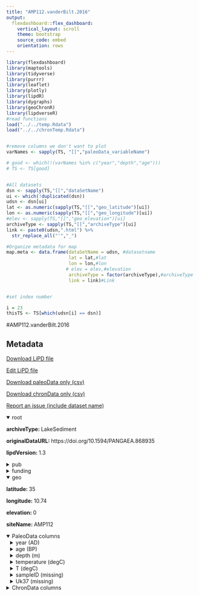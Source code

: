```yaml
---
title: "AMP112.vanderBilt.2016"
output: 
  flexdashboard::flex_dashboard:
    vertical_layout: scroll
    theme: bootstrap
    source_code: embed
    orientation: rows
---
```


```r
library(flexdashboard)
library(maptools)
library(tidyverse)
library(purrr)
library(leaflet)
library(plotly)
library(lipdR)
library(dygraphs)
library(geoChronR)
library(lipdverseR)
#read functions
load("../../temp.Rdata")
load("../../chronTemp.Rdata")


#remove columns we don't want to plot
varNames <- sapply(TS, "[[","paleoData_variableName")

# good <- which(!(varNames %in% c("year","depth","age")))
# TS <- TS[good]


#All datasets
dsn <- sapply(TS,"[[","dataSetName")
ui <- which(!duplicated(dsn))
udsn <- dsn[ui]
lat <- as.numeric(sapply(TS,"[[","geo_latitude")[ui])
lon <- as.numeric(sapply(TS,"[[","geo_longitude")[ui])
#elev <- sapply(TS,"[[","geo_elevation")[ui]
archiveType <- sapply(TS,"[[","archiveType")[ui]
link <- paste0(udsn,".html") %>% 
  str_replace_all("'","_")

#Organize metadata for map
map.meta <- data.frame(dataSetName = udsn, #datasetname
                       lat = lat,#lat
                       lon = lon,#lon
                      # elev = elev,#elevation
                       archiveType = factor(archiveType),#archiveType
                       link = link)#Link


#set index number

i = 23
thisTS <- TS[which(udsn[i] == dsn)]
```
#AMP112.vanderBilt.2016

Metadata {.sidebar}
-------------------------------------
[Download LiPD file](AMP112.vanderBilt.2016.lpd)
            

[Edit LiPD file](http://lipd.net/playground?source=http://lipdverse.org/globalHolocene/0_25_5/AMP112.vanderBilt.2016.lpd)
            

[Download paleoData only (csv)](AMP112.vanderBilt.2016.csv)
            

[Download chronData only (csv)](AMP112.vanderBilt.2016-chron.csv)
            

[Report an issue (include dataset name)](https://github.com/nickmckay/LiPDverse/issues)

<details open style="margin-left: 0px">
<summary>root</summary>
<p style="margin-left: 0px"><strong>archiveType: </strong>LakeSediment
<p style="margin-left: 0px"><strong>originalDataURL: </strong>https://doi.org/10.1594/PANGAEA.868935
<p style="margin-left: 0px"><strong>lipdVersion: </strong>1.3
</details>
<details>
<summary>pub</summary>
<details style="margin-left: 10px">
<summary>pub1</summary>
<p style="margin-left: 10px"><strong>author: </strong>list(list(name = "van der Bilt, Willem G.M."), list(name = "D'Andrea, William J."), list(name = "Bakke, Jostein"), list(name = "Balascio, Nicholas L."), list(name = "Werner, Johannes P."), list(name = "Gjerde, Marthe"), list(name = "Bradley, Raymond S."))
<p style="margin-left: 10px"><strong>citeKey: </strong>needs0needsatitle
<p style="margin-left: 10px"><strong>journal: </strong>Quaternary Science Reviews
<p style="margin-left: 10px"><strong>volume: </strong>183
<p style="margin-left: 10px"><strong>title: </strong>Alkenone-based reconstructions reveal four-phase Holocene temperature evolution for High Arctic Svalbard
</details>
<details style="margin-left: 10px">
<summary>pub2</summary>
<p style="margin-left: 10px"><strong>author: </strong>list(list(name = NA))
</details>
</details>
<details>
<summary>funding</summary>
<details style="margin-left: 10px">
<summary>funding1</summary>
<p style="margin-left: 10px"><strong>agency: </strong>Funding Agency
<p style="margin-left: 10px"><strong>grant: </strong>Grant name or number
</details>
</details>
<details open style="margin-left: 0px">
<summary>geo</summary>
<p style="margin-left: 0px"><strong>latitude: </strong>35
<p style="margin-left: 0px"><strong>longitude: </strong>10.74
<p style="margin-left: 0px"><strong>elevation: </strong>0
<p style="margin-left: 0px"><strong>siteName: </strong>AMP112
</details>
<details open>
<summary>PaleoData columns</summary>
<details style="margin-left: 10px">
<summary>year (AD)</summary>
<p style="margin-left: 10px"><strong>TSid: </strong>WEBfa18cf11
<p style="margin-left: 10px"><strong>variableName: </strong>year
<p style="margin-left: 10px"><strong>units: </strong>AD
<p style="margin-left: 10px"><strong>description: </strong>Year AD
</details>
<details style="margin-left: 10px">
<summary>age (BP)</summary>
<p style="margin-left: 10px"><strong>TSid: </strong>WEBde76d47b
<p style="margin-left: 10px"><strong>variableName: </strong>age
<p style="margin-left: 10px"><strong>units: </strong>BP
<p style="margin-left: 10px"><strong>description: </strong>Years before present (1950) BP
</details>
<details style="margin-left: 10px">
<summary>depth (m)</summary>
<p style="margin-left: 10px"><strong>TSid: </strong>WEBcdb791a3
<p style="margin-left: 10px"><strong>variableName: </strong>depth
<p style="margin-left: 10px"><strong>units: </strong>m
<p style="margin-left: 10px"><strong>description: </strong>depth
</details>
<details style="margin-left: 10px">
<summary>temperature (degC)</summary>
<p style="margin-left: 10px"><strong>TSid: </strong>LPDdd0e97b8
<p style="margin-left: 10px"><strong>variableName: </strong>temperature
<p style="margin-left: 10px"><strong>units: </strong>degC
<p style="margin-left: 10px"><strong>description: </strong>Temperature, relative [K] (T rel) * PI: van der Bilt, Willem G M (https://orcid.org/0000-0003-3157-451X, willemvanderbilt@gmail.com) * METHOD: Calculated from UK37 (D'Andrea et al., 2016) (URI: https://doi.org/10.1016/j.gca.2015.10.031) * COMMENT: Calculated using the Group I calibration slope presented by D'Andrea et al. (2016). As we could not calibrate UK37 values to in-situ temperature observations for this study (no overlap with instrumental period) - we present the relative values generating by this algorithm.
<p style="margin-left: 10px"><strong>useInGlobalTemperatureAnalysis: </strong>TRUE
<details>
<summary>interpretation</summary>
<details style="margin-left: 20px">
<summary>1</summary>
<p style="margin-left: 20px"><strong>direction: </strong>positive
<p style="margin-left: 20px"><strong>interpDirection: </strong>positive
<p style="margin-left: 20px"><strong>scope: </strong>climate
<p style="margin-left: 20px"><strong>seasonality: </strong>Summer
<p style="margin-left: 20px"><strong>variable: </strong>T
<p style="margin-left: 20px"><strong>variableDetail: </strong>sea@surface
</details>
</details>
</details>
<details style="margin-left: 10px">
<summary>T (degC)</summary>
<p style="margin-left: 10px"><strong>TSid: </strong>LPDd2a984fe
<p style="margin-left: 10px"><strong>variableName: </strong>T
<p style="margin-left: 10px"><strong>units: </strong>degC
<p style="margin-left: 10px"><strong>description: </strong>Temperature, relative [K] (T rel) * PI: van der Bilt, Willem G M (https://orcid.org/0000-0003-3157-451X, willemvanderbilt@gmail.com) * METHOD: Calculated from UK37 (D'Andrea et al., 2016) (URI: https://doi.org/10.1016/j.gca.2015.10.031) * COMMENT: Relative Temperature t.o.v. dataset mean, values have been weighted by the mean relative temperature value of the entire (Holocene) dataset
<p style="margin-left: 10px"><strong>useInGlobalTemperatureAnalysis: </strong>FALSE
<details>
<summary>interpretation</summary>
<details style="margin-left: 20px">
<summary>1</summary>
<p style="margin-left: 20px"><strong>scope: </strong>climate
<p style="margin-left: 20px"><strong>variable: </strong>T
</details>
</details>
</details>
<details style="margin-left: 10px">
<summary>sampleID (missing)</summary>
<p style="margin-left: 10px"><strong>TSid: </strong>LPDa91ef31f
<p style="margin-left: 10px"><strong>variableName: </strong>sampleID
<p style="margin-left: 10px"><strong>units: </strong>missing
<p style="margin-left: 10px"><strong>useInGlobalTemperatureAnalysis: </strong>FALSE
</details>
<details style="margin-left: 10px">
<summary>Uk37 (missing)</summary>
<p style="margin-left: 10px"><strong>TSid: </strong>LPD7bedf5be
<p style="margin-left: 10px"><strong>variableName: </strong>Uk37
<p style="margin-left: 10px"><strong>units: </strong>missing
<p style="margin-left: 10px"><strong>useInGlobalTemperatureAnalysis: </strong>FALSE
</details>
<details>
<summary>ChronData columns</summary>
<details style="margin-left: 10px">
<summary>age (unitless)</summary>
<p style="margin-left: 10px"><strong>TSid: </strong>LPDa18816cc
<p style="margin-left: 10px"><strong>variableName: </strong>age
<p style="margin-left: 10px"><strong>units: </strong>unitless
</details>
<details style="margin-left: 10px">
<summary>dummy2 (unitless)</summary>
<p style="margin-left: 10px"><strong>TSid: </strong>LPD27c470ad
<p style="margin-left: 10px"><strong>variableName: </strong>dummy2
<p style="margin-left: 10px"><strong>units: </strong>unitless
</details>
<details style="margin-left: 10px">
<summary>dummy3 (unitless)</summary>
<p style="margin-left: 10px"><strong>TSid: </strong>LPDa5844c77
<p style="margin-left: 10px"><strong>variableName: </strong>dummy3
<p style="margin-left: 10px"><strong>units: </strong>unitless
</details>
<details style="margin-left: 10px">
<summary>dummy4 (unitless)</summary>
<p style="margin-left: 10px"><strong>TSid: </strong>LPDfc7c718d
<p style="margin-left: 10px"><strong>variableName: </strong>dummy4
<p style="margin-left: 10px"><strong>units: </strong>unitless
</details>
<details style="margin-left: 10px">
<summary>dummy5 (unitless)</summary>
<p style="margin-left: 10px"><strong>TSid: </strong>LPD6476bc5f
<p style="margin-left: 10px"><strong>variableName: </strong>dummy5
<p style="margin-left: 10px"><strong>units: </strong>unitless
</details>
<details style="margin-left: 10px">
<summary>dummy6 (unitless)</summary>
<p style="margin-left: 10px"><strong>TSid: </strong>LPD6315f935
<p style="margin-left: 10px"><strong>variableName: </strong>dummy6
<p style="margin-left: 10px"><strong>units: </strong>unitless
</details>

Row {.tabset .tabset-fade}
-----------------------------------------------------------------------

### Sitemap

```r
  map.meta.split <- split(map.meta, map.meta$archiveType)


factpal <- colorFactor("Paired",map.meta$archiveType)
buff <- 15
l <- leaflet() %>% 
  addTiles() %>% 
  fitBounds(map.meta$lon[i]-buff,map.meta$lat[i]-buff,map.meta$lon[i]+buff,map.meta$lat[i]+buff)
  

  
  
names(map.meta.split) %>%
  purrr::walk( function(df) {
    l <<- l %>%
      addMarkers(data=map.meta.split[[df]],
                 lng=~lon, lat=~lat,
                 label=~as.character(archiveType),
                 popup=~paste(str_c('Dataset: <a href="',link,'">',dataSetName,'</a>'),
                                 # str_c("Elevation: ",elev),
                                  str_c("Archive Type: ",archiveType),
                                  sep = "<br>"),
                 group = df,
                 clusterOptions = markerClusterOptions(removeOutsideVisibleBounds = F),
                 labelOptions = labelOptions(noHide = F,
                                             direction = 'auto'))
  })

l %>%
  addLayersControl(position = "bottomleft",
    overlayGroups = names(map.meta.split),
    options = layersControlOptions(collapsed = FALSE,
                                   opacity = 0.8)
  )
```

### Search the LiPDverse (Beta! doesn't work well yet)
```r
#Add google search bar
htmltools::includeHTML("../../googleSearchChunk.html")
```


Row {.tabset .tabset-fade}
-----------------------------------------------------------------------

### temperature (degC)
```r
plotCol(thisTS,ind = 6)
```

### T (degC)
```r
plotCol(thisTS,ind = 7)
```

### sampleID (missing)
```r
plotCol(thisTS,ind = 1)
```

### Uk37 (missing)
```r
plotCol(thisTS,ind = 5)
```

Row {.tabset .tabset-fade}
-----------------------------------------------------------------------

### age (unitless)
```r
plotCol(chronTS,ind = 1)
```

### dummy2 (unitless)
```r
plotCol(chronTS,ind = 2)
```

### dummy3 (unitless)
```r
plotCol(chronTS,ind = 3)
```

### dummy4 (unitless)
```r
plotCol(chronTS,ind = 4)
```

### dummy5 (unitless)
```r
plotCol(chronTS,ind = 5)
```

### dummy6 (unitless)
```r
plotCol(chronTS,ind = 6)
```
